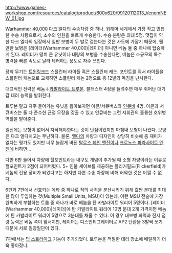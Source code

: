 {{{+1 '''Venom'''}}}

http://www.games-workshop.com/resources/catalog/product/600x620/99120112013_VenomNEW_01.jpg

[[Warhammer 40,000]] [[다크 엘다]]의 수송차량 중 하나. 워해머 세계에서 가장 작고 민첩한 수송 차량으로서, 소수의 인원을 빠르게 수송한다. 수송 분량은 최대 5명. 맷집이 약한 다크 엘다의 입장에서 일반 보병이 두 발로 걷는다는 것은 사도에 가깝기 때문에, 웬만한 보병은 [레이더(Warhammer 40,000)|레이더] 아니면 베놈 둘 중 하나에 탑승하게 된다. 레이더가 덩치 큰 유닛이나 대량의 보병을 수송한다면, 베놈은 소규모의 특수 병력을 빠른 속도로 날라 테러하는 용도로 자주 쓰인다.

장착 무기는 [[트윈링크드]] 스플린터 라이플 혹은 스플린터 캐논. 포인트를 줘서 라이플을 스플린터 캐논으로 교체하면 스플린터 캐논 2정으로 총 12발의 독침을 난사한다.

대표적인 전략은 베놈＋[[카발라이트 트루본]]. 블래스터 4정을 들려주면 매우 뛰어난 대기갑 테러 능력을 발휘한다.

트루본 말고 자주 들어가는 유닛을 뽑아보자면 아콘/서큐버스와 [[인큐비]] 4명. 아콘과 서큐버스는 둘 다 준수한 근접 무장을 갖출 수 있고 인큐비는 그런 지휘관의 훌륭한 호위병 역할을 맡아준다.

일전에는 모형이 없어서 자작해야한다는 것이 단점이었지만 마침내 모형이 나왔다. 모양은 다크 엘다치고는 무난하다. 물론, [[엘다]]의 차량과 디자인이 상당히 비슷해 좀 재미가 없다는 평가도 있지만 너무 놀랍게 바뀐 [[탈로스 페인 엔진]]이나 [[크로노스 파라사이트 엔진]]에 비하면…

다만 6판 들어서 차량에 헐포인트라는 내구도 개념이 추가될 때 소형 차량이라는 이유로 헐포인트가 2점이 되어버렸다. 5+ 인불 세이브를 제공하는 플리커필드(Flickerfield)가 베놈의 전용 장비가 되었다고는 하지만 다른 수송 차량에 비해 허약한 것은 어쩔 수 없다.

6판과 7판에서 선호되는 메타 중 하나로 적의 사격을 분산시키기 위해 값싼 분대를 최대한 많이 투입하는 것(Multiple Small Units, MSU)이 있는데, 이런 MSU 전술에 가장 완벽하게 부합하는 트룹 중 하나가 바로 베놈을 탄 카발라이트 워리어 5명이다. [레이더(Warhammer 40,000)|레이더]에 탄 카발라이트 워리어 10명 분대 2개 가격이면 베놈에 탄 카발라이트 워리어 5명으로 3분대를 채울 수 있다. 이 경우 대보병 화력과 진지 점령 능력은 베놈 쪽이 앞서지만, 레이더는 디스인티그레이터로 AP2 탄환을 3발씩 쏘기 때문에 서로 일장일단이 있다.

7판에서는 [[딥 스트라이크]] 기능이 추가되었다. 트루본을 적절한 테러 장소에 배달하기 더욱 좋아졌다.
